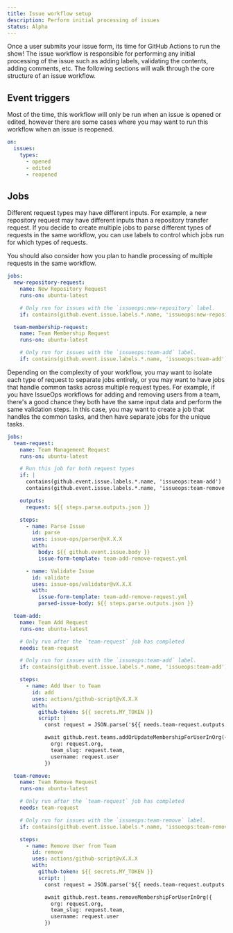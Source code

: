 ```yaml
---
title: Issue workflow setup
description: Perform initial processing of issues
status: Alpha
---
```



Once a user submits your issue form, its time for GitHub Actions to run the
show! The issue workflow is responsible for performing any initial processing of
the issue such as adding labels, validating the contents, adding comments, etc.
The following sections will walk through the core structure of an issue
workflow.

## Event triggers

Most of the time, this workflow will only be run when an issue is opened or
edited, however there are some cases where you may want to run this workflow
when an issue is reopened.

```yaml
on:
  issues:
    types:
      - opened
      - edited
      - reopened
```

## Jobs

Different request types may have different inputs. For example, a new repository
request may have different inputs than a repository transfer request. If you
decide to create multiple jobs to parse different types of requests in the same
workflow, you can use labels to control which jobs run for which types of
requests.

You should also consider how you plan to handle processing of multiple requests
in the same workflow.

```yaml
jobs:
  new-repository-request:
    name: New Repository Request
    runs-on: ubuntu-latest

    # Only run for issues with the `issueops:new-repository` label.
    if: contains(github.event.issue.labels.*.name, 'issueops:new-repository')

  team-membership-request:
    name: Team Membership Request
    runs-on: ubuntu-latest

    # Only run for issues with the `issueops:team-add` label.
    if: contains(github.event.issue.labels.*.name, 'issueops:team-add')
```

Depending on the complexity of your workflow, you may want to isolate each type
of request to separate jobs entirely, or you may want to have jobs that handle
common tasks across multiple request types. For example, if you have IssueOps
workflows for adding and removing users from a team, there's a good chance they
both have the same input data and perform the same validation steps. In this
case, you may want to create a job that handles the common tasks, and then have
separate jobs for the unique tasks.

```yaml
jobs:
  team-request:
    name: Team Management Request
    runs-on: ubuntu-latest

    # Run this job for both request types
    if: |
      contains(github.event.issue.labels.*.name, 'issueops:team-add') ||
      contains(github.event.issue.labels.*.name, 'issueops:team-remove')

    outputs:
      request: ${{ steps.parse.outputs.json }}

    steps:
      - name: Parse Issue
        id: parse
        uses: issue-ops/parser@vX.X.X
        with:
          body: ${{ github.event.issue.body }}
          issue-form-template: team-add-remove-request.yml

      - name: Validate Issue
        id: validate
        uses: issue-ops/validator@vX.X.X
        with:
          issue-form-template: team-add-remove-request.yml
          parsed-issue-body: ${{ steps.parse.outputs.json }}

  team-add:
    name: Team Add Request
    runs-on: ubuntu-latest

    # Only run after the `team-request` job has completed
    needs: team-request

    # Only run for issues with the `issueops:team-add` label.
    if: contains(github.event.issue.labels.*.name, 'issueops:team-add')

    steps:
      - name: Add User to Team
        id: add
        uses: actions/github-script@vX.X.X
        with:
          github-token: ${{ secrets.MY_TOKEN }}
          script: |
            const request = JSON.parse('${{ needs.team-request.outputs.request }}')

            await github.rest.teams.addOrUpdateMembershipForUserInOrg({
              org: request.org,
              team_slug: request.team,
              username: request.user
            })

  team-remove:
    name: Team Remove Request
    runs-on: ubuntu-latest

    # Only run after the `team-request` job has completed
    needs: team-request

    # Only run for issues with the `issueops:team-remove` label.
    if: contains(github.event.issue.labels.*.name, 'issueops:team-remove')

    steps:
      - name: Remove User from Team
        id: remove
        uses: actions/github-script@vX.X.X
        with:
          github-token: ${{ secrets.MY_TOKEN }}
          script: |
            const request = JSON.parse('${{ needs.team-request.outputs.request }}')

            await github.rest.teams.removeMembershipForUserInOrg({
              org: request.org,
              team_slug: request.team,
              username: request.user
            })
```
